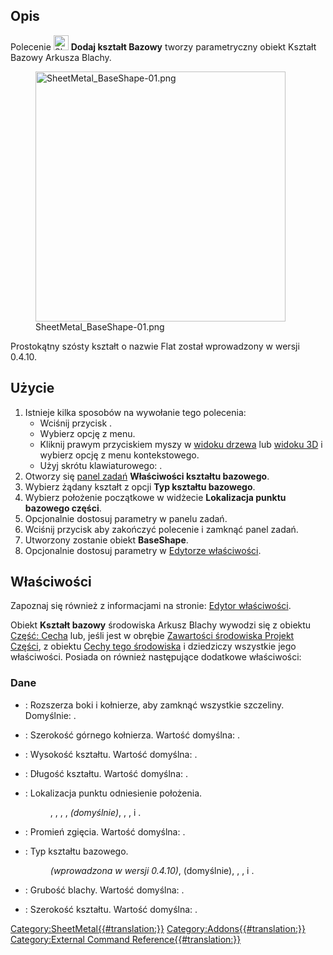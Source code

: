 {{UnfinishedDocu}}
<languages/>

{{Docnav/pl
|[[SheetMetal_Forming/pl|Wykonaj formowanie w ściance]]
|
|[[SheetMetal_Workbench/pl|środowisko pracy Arkusz Blachy]]
|IconL=SheetMetal_Forming.svg
|IconR=
|IconC=Sheetmetal_workbench_icon.svg
}}

{{GuiCommand/pl
|Name=SheetMetal BaseShape
|Name/pl=Arkusz blachy: Dodaj kształt bazowy
|MenuLocation=Arkusz blachy → Dodaj kształt bazowy
|Workbenches=[[SheetMetal_Workbench/pl|Arkusz blachy]]
|Version=0.3.10
|Shortcut={{KEY|H}}
}}

<span id="Description"></span>
==Opis==

Polecenie [[Image:SheetMetal_BaseShape.svg|24px]] '''Dodaj kształt Bazowy''' tworzy parametryczny obiekt Kształt Bazowy Arkusza Blachy.

[[Image:SheetMetal_BaseShape-01.png|400px]]

{{Caption|Pięć dostępnych kształtów bazowych: Kształt L, Kształt U, Kształt wanny, Kształt kapelusza i Kształt prostopadłościanu}}

Prostokątny szósty kształt o nazwie Flat został wprowadzony w wersji 0.4.10.

<span id="Usage"></span>
==Użycie==

# Istnieje kilka sposobów na wywołanie tego polecenia:
#* Wciśnij przycisk {{Button|[[Image:SheetMetal_BaseShape.svg|16px]] '''Dodaj kształt bazowy'''}}.
#* Wybierz opcję {{MenuCommand|Arkusz blachy → [[Image:SheetMetal_BaseShape.svg|16px]] Dodaj kształt bazowy}} z menu.
#* Kliknij prawym przyciskiem myszy w [[Tree_view/pl|widoku drzewa]] lub [[3D_view/pl|widoku 3D]] i wybierz opcję {{MenuCommand|SheetMetal → [[Image:SheetMetal_BaseShape.svg|16px]] Dodaj kształt bazowy}} z menu kontekstowego.
#* Użyj skrótu klawiaturowego: {{KEY|H}}.
# Otworzy się [[Task_panel/pl|panel zadań]] '''Właściwości kształtu bazowego'''.
# Wybierz żądany kształt z opcji '''Typ kształtu bazowego'''.
# Wybierz położenie początkowe w widżecie '''Lokalizacja punktu bazowego części'''.
# Opcjonalnie dostosuj parametry w panelu zadań.
# Wciśnij przycisk {{Button|OK}} aby zakończyć polecenie i zamknąć panel zadań.
# Utworzony zostanie obiekt '''BaseShape'''.
# Opcjonalnie dostosuj parametry w [[Property_editor/pl|Edytorze właściwości]].

<span id="Properties"></span>
==Właściwości==

Zapoznaj się również z informacjami na stronie: [[Property_editor/pl|Edytor właściwości]].

Obiekt '''Kształt bazowy''' środowiska Arkusz Blachy wywodzi się z obiektu [[Part_Feature/pl|Część: Cecha]] lub, jeśli jest w obrębie [[PartDesign_Body/pl|Zawartości środowiska Projekt Części]], z obiektu [[PartDesign_Feature/pl|Cechy tego środowiska]] i dziedziczy wszystkie jego właściwości. Posiada on również następujące dodatkowe właściwości:

<span id="Data"></span>
===Dane===

{{Properties_Title|Parametry}}

* {{PropertyData|Wypełnij szczeliny|Bool}}: Rozszerza boki i kołnierze, aby zamknąć wszystkie szczeliny. Domyślnie: {{TRUE/pl}}.
* {{PropertyData|szerokośćKołnierza|Length}}: Szerokość górnego kołnierza. Wartość domyślna: {{Value|5,00 mm}}.
* {{PropertyData|wysokość|Length}}: Wysokość kształtu. Wartość domyślna: {{Value|10,00 mm}}.
* {{PropertyData|długość|Length}}: Długość kształtu. Wartość domyślna: {{Value|30,00 mm}}.
* {{PropertyData|origin Loc|Enumeration}}: Lokalizacja punktu odniesienie położenia.
*:  {{Value|-X,-Y}}, {{Value|-X,0}}, {{Value|-X,+Y}}, {{Value|0,-Y}}, {{Value|0,0}} ''(domyślnie)'', {{Value|0,+Y}}, {{Value|+X,-Y}}, {{Value|+X,0}} i {{Value|+X,+Y}}.
* {{PropertyData|promień|Length}}: Promień zgięcia. Wartość domyślna: {{Value|1,00 mm}}.
* {{PropertyData|Typ kształtu|Enumeration}}: Typ kształtu bazowego. 
*: {{Value|Flat}} ''(wprowadzona w wersji 0.4.10)'', {{Value|L-Shape}} (domyślnie), {{Value|U-Shape}}, {{Value|Tub}}, {{Value|Hat}} i {{Value|Box}}.
* {{PropertyData|grubość|Length}}: Grubość blachy. Wartość domyślna: {{Value|1,00 mm}}.
* {{PropertyData|width|Length}}: Szerokość kształtu. Wartość domyślna: {{Value|20,00 mm}}.


{{Docnav/pl
|[[SheetMetal_Forming/pl|Wykonaj formowanie w ściance]]
|
|[[SheetMetal_Workbench/pl|środowisko pracy Arkusz Blachy]]
|IconL=SheetMetal_Forming.svg
|IconR=
|IconC=Sheetmetal_workbench_icon.svg
}}

[[Category:SheetMetal{{#translation:}}]]
[[Category:Addons{{#translation:}}]]
[[Category:External Command Reference{{#translation:}}]]